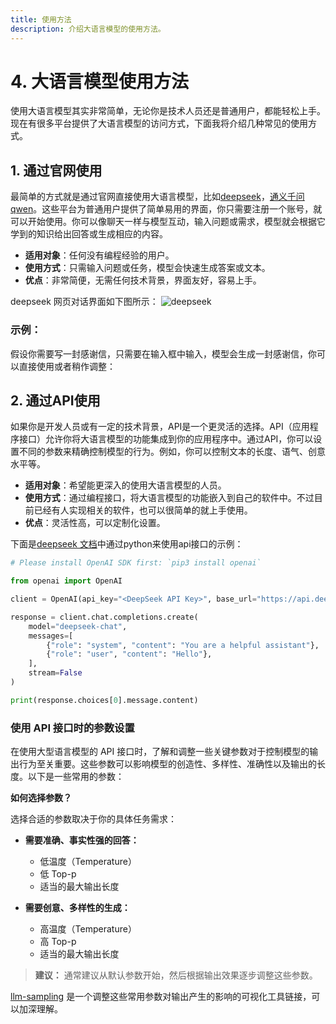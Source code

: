 ```yaml
---
title: 使用方法
description: 介绍大语言模型的使用方法。
---
```



# 4. 大语言模型使用方法

使用大语言模型其实非常简单，无论你是技术人员还是普通用户，都能轻松上手。现在有很多平台提供了大语言模型的访问方式，下面我将介绍几种常见的使用方式。

## 1. **通过官网使用**

最简单的方式就是通过官网直接使用大语言模型，比如[deepseek](https://chat.deepseek.com/ )，[通义千问qwen](https://chat.qwen.ai )。这些平台为普通用户提供了简单易用的界面，你只需要注册一个账号，就可以开始使用。你可以像聊天一样与模型互动，输入问题或需求，模型就会根据它学到的知识给出回答或生成相应的内容。

-   **适用对象**：任何没有编程经验的用户。
-   **使用方式**：只需输入问题或任务，模型会快速生成答案或文本。
-   **优点**：非常简便，无需任何技术背景，界面友好，容易上手。

deepseek 网页对话界面如下图所示：
![deepseek](/deepsekk-官网.png)

### 示例：

假设你需要写一封感谢信，只需要在输入框中输入，模型会生成一封感谢信，你可以直接使用或者稍作调整：
<ExampleBlock
  question="请帮我写一封感谢信，感谢我的同事最近帮助我完成了一个项目。"
  answer="尊敬的XXX，感谢您在过去的工作中提供的宝贵支持。您的贡献对我们团队至关重要，我深感荣幸能与您合作。"
/>

## 2. **通过API使用**

如果你是开发人员或有一定的技术背景，API是一个更灵活的选择。API（应用程序接口）允许你将大语言模型的功能集成到你的应用程序中。通过API，你可以设置不同的参数来精确控制模型的行为。例如，你可以控制文本的长度、语气、创意水平等。

-   **适用对象**：希望能更深入的使用大语言模型的人员。
-   **使用方式**：通过编程接口，将大语言模型的功能嵌入到自己的软件中。不过目前已经有人实现相关的软件，也可以很简单的就上手使用。
-   **优点**：灵活性高，可以定制化设置。

下面是[deepseek 文档](https://api-docs.deepseek.com/zh-cn/ )中通过python来使用api接口的示例：
```python filename="python"
# Please install OpenAI SDK first: `pip3 install openai`

from openai import OpenAI

client = OpenAI(api_key="<DeepSeek API Key>", base_url="https://api.deepseek.com")

response = client.chat.completions.create(
    model="deepseek-chat",
    messages=[
        {"role": "system", "content": "You are a helpful assistant"},
        {"role": "user", "content": "Hello"},
    ],
    stream=False
)

print(response.choices[0].message.content)
```

### 使用 API 接口时的参数设置

在使用大型语言模型的 API 接口时，了解和调整一些关键参数对于控制模型的输出行为至关重要。这些参数可以影响模型的创造性、多样性、准确性以及输出的长度。以下是一些常用的参数：

<ParameterInfo
  name="温度 (Temperature)"
  description="控制模型输出的随机性和创造性。温度值越高，模型输出越随机和多样；温度值越低，模型输出越确定和集中。"
  range="通常在 0 到 1 之间。"
  impact="高温度：适用于需要创意性、探索性或生成不同选项的任务。低温度：适用于需要准确性、一致性或生成事实性内容的任务。"
  suggestion="对于需要准确性的任务，使用较低的温度；对于需要创造性的任务，使用较高的温度。"
/>
<ParameterInfo
  name="Top-p (核采样)"
  description="控制模型在生成下一个词时考虑的词汇范围。Top-p 参数指定了一个概率阈值，模型只会从累积概率达到该阈值的最高概率词汇中进行采样。"
  range="通常在 0 到 1 之间。"
  impact="高 Top-p：模型会考虑更多的词汇选项，输出更具多样性。低 Top-p：模型只会考虑概率最高的少数词汇，输出更集中和确定。"
  suggestion="可以根据任务需求调整 Top-p。对于需要更多样性的输出，可以适当提高 Top-p。"
/>
<ParameterInfo
  name="最大输出长度 (Max Tokens)"
  description="限制模型生成的输出文本的最大长度（以 token 为单位）。一个 token 可以是一个词、一个标点符号或一个词的一部分。"
  range="根据不同模型上限不一样，比如deepseek r1最多输出8192个token。"
  impact="控制输出的篇幅，达到限制时直接停止输出。"
  suggestion="根据你期望的输出长度设置该参数。"
/>

**如何选择参数？**

选择合适的参数取决于你的具体任务需求：

-   **需要准确、事实性强的回答：**
    -   低温度（Temperature）
    -   低 Top-p
    -   适当的最大输出长度

-   **需要创意、多样性的生成：**
    -   高温度（Temperature）
    -   高 Top-p
    -   适当的最大输出长度

> **建议：** 通常建议从默认参数开始，然后根据输出效果逐步调整这些参数。

[llm-sampling](http://artefact2.github.io/llm-sampling) 是一个调整这些常用参数对输出产生的影响的可视化工具链接，可以加深理解。